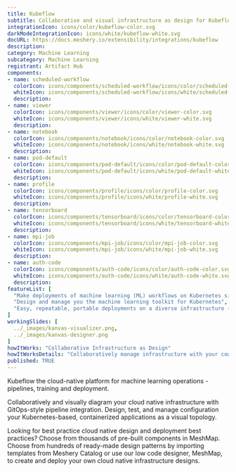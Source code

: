 ```yaml
---
title: Kubeflow
subtitle: Collaborative and visual infrastructure as design for Kubeflow
integrationIcon: icons/color/kubeflow-color.svg
darkModeIntegrationIcon: icons/white/kubeflow-white.svg
docURL: https://docs.meshery.io/extensibility/integrations/kubeflow
description: 
category: Machine Learning
subcategory: Machine Learning
registrant: Artifact Hub
components: 
- name: scheduled-workflow
  colorIcon: icons/components/scheduled-workflow/icons/color/scheduled-workflow-color.svg
  whiteIcon: icons/components/scheduled-workflow/icons/white/scheduled-workflow-white.svg
  description: 
- name: viewer
  colorIcon: icons/components/viewer/icons/color/viewer-color.svg
  whiteIcon: icons/components/viewer/icons/white/viewer-white.svg
  description: 
- name: notebook
  colorIcon: icons/components/notebook/icons/color/notebook-color.svg
  whiteIcon: icons/components/notebook/icons/white/notebook-white.svg
  description: 
- name: pod-default
  colorIcon: icons/components/pod-default/icons/color/pod-default-color.svg
  whiteIcon: icons/components/pod-default/icons/white/pod-default-white.svg
  description: 
- name: profile
  colorIcon: icons/components/profile/icons/color/profile-color.svg
  whiteIcon: icons/components/profile/icons/white/profile-white.svg
  description: 
- name: tensorboard
  colorIcon: icons/components/tensorboard/icons/color/tensorboard-color.svg
  whiteIcon: icons/components/tensorboard/icons/white/tensorboard-white.svg
  description: 
- name: mpi-job
  colorIcon: icons/components/mpi-job/icons/color/mpi-job-color.svg
  whiteIcon: icons/components/mpi-job/icons/white/mpi-job-white.svg
  description: 
- name: auth-code
  colorIcon: icons/components/auth-code/icons/color/auth-code-color.svg
  whiteIcon: icons/components/auth-code/icons/white/auth-code-white.svg
  description: 
featureList: [
  "Make deployments of machine learning (ML) workflows on Kubernetes simple, portable and scalable. ",
  "Design and manage you the machine learning toolkit for Kubernetes",
  "Easy, repeatable, portable deployments on a diverse infrastructure (for example, experimenting on a laptop, then moving to an on-premises cluster or to the cloud)"
]
workingSlides: [
  ../_images/kanvas-visualizer.png,
  ../_images/kanvas-designer.png
]
howItWorks: "Collaborative Infrastructure as Design"
howItWorksDetails: "Collaboratively manage infrastructure with your coworkers synchronously sharing the same designs."
published: TRUE
---
```

<p>
Kubeflow the cloud-native platform for machine learning operations - pipelines, training and deployment.
</p>
<p>
    Collaboratively and visually diagram your cloud native infrastructure with GitOps-style pipeline integration. Design, test, and manage configuration your Kubernetes-based, containerized applications as a visual topology.
</p>
<p>
    Looking for best practice cloud native design and deployment best practices? Choose from thousands of pre-built components in MeshMap. Choose from hundreds of ready-made design patterns by importing templates from Meshery Catalog or use our low code designer, MeshMap, to create and deploy your own cloud native infrastructure designs.
</p>
